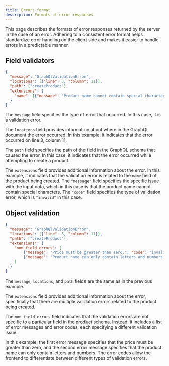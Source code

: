 ```yaml
---
title: Errors format
description: Formats of error responses
---
```


This page describes the formats of error responses returned by the server in the case of an error.
Adhering to a consistent error format helps standardize error handling on the client side and makes it easier to handle errors in a predictable manner.


## Field validators

```json
{
  "message": "GraphQlValidationError",
  "locations": [{"line": 3, "column": 11}],
  "path": ["createProduct"],
  "extensions": {
    "name": [{"message": "Product name cannot contain special characters.", "code": "invalid"}]
  }
}
```

The `message` field specifies the type of error that occurred. In this case, it is a validation error.

The `locations` field provides information about where in the GraphQL document the error occurred.
In this example, it indicates that the error occurred on line 3, column 11.

The `path` field specifies the path of the field in the GraphQL schema that caused the error.
In this case, it indicates that the error occurred while attempting to create a product.

The `extensions` field provides additional information about the error.
In this example, it indicates that the validation error is related to the `name` field of the product being created.
The `"message"` field specifies the specific issue with the input data, which in this case is that the product name cannot contain special characters.
The `"code"` field specifies the type of validation error, which is `"invalid"` in this case.

## Object validation

```json
{
  "message": "GraphQlValidationError",
  "locations": [{"line": 3, "column": 11}],
  "path": ["createProduct"],
  "extensions": {
    "non_field_errors": [
        {"message": "Price must be greater than zero.", "code": "invalid_price"},
        {"message": "Product name can only contain letters and numbers.", "code": "invalid_product_name"}
    ]
  }
}
```

The `message`, `locations`, and `path` fields are the same as in the previous example.

The `extensions` field provides additional information about the error, specifically that there are multiple validation errors related to the product being created.

The `non_field_errors` field indicates that the validation errors are not specific to a particular field in the product schema.
Instead, it includes a list of error messages and error codes, each specifying a different validation issue.

In this example, the first error message specifies that the price must be greater than zero, and the second error message specifies that the product name can only contain letters and numbers.
The error codes allow the frontend to differentiate between different types of validation errors.